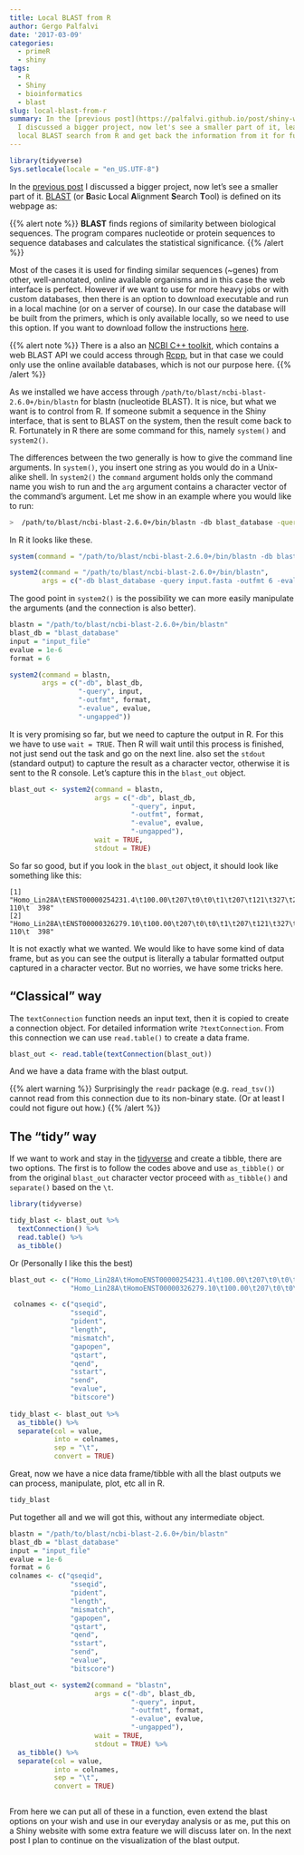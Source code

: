 ```yaml
---
title: Local BLAST from R
author: Gergo Palfalvi
date: '2017-03-09'
categories:
  - primeR
  - shiny
tags:
  - R
  - Shiny
  - bioinformatics
  - blast
slug: local-blast-from-r
summary: In the [previous post](https://palfalvi.github.io/post/shiny-website-for-primer-documentation/)
  I discussed a bigger project, now let's see a smaller part of it, learn how to control
  local BLAST search from R and get back the information from it for further processing.
---
```


```r
library(tidyverse)
Sys.setlocale(locale = "en_US.UTF-8")
```

In the [previous post](https://palfalvi.github.io/post/shiny-website-for-primer-documentation/) I discussed a bigger project, now let's see a smaller part of it. [BLAST](https://blast.ncbi.nlm.nih.gov/Blast.cgi) (or **B**asic **L**ocal **A**lignment **S**earch **T**ool) is defined on its webpage as:

{{% alert note %}}
**BLAST** finds regions of similarity between biological sequences. The program compares nucleotide or protein	sequences to sequence databases and calculates the statistical significance.
{{% /alert %}}

Most of the cases it is used for finding similar sequences (~genes) from other, well-annotated, online available organisms and in this case the web interface is perfect. However if we want to use for more heavy jobs or with custom databases, then there is an option to download executable and run in a local machine (or on a server of course). In our case the database will be built from the primers, which is only available locally, so we need to use this option. If you want to download follow the instructions [here](https://blast.ncbi.nlm.nih.gov/Blast.cgi?CMD=Web&PAGE_TYPE=BlastDocs&DOC_TYPE=Download).

{{% alert note %}}
There is a also an [NCBI C++ toolkit](https://www.ncbi.nlm.nih.gov/IEB/ToolBox/CPP_DOC/), which contains a web BLAST API we could access through [Rcpp](http://dirk.eddelbuettel.com/code/rcpp.html), but in that case we could only use the online available databases, which is not our purpose here.
{{% /alert %}}

As we installed we have access through ```/path/to/blast/ncbi-blast-2.6.0+/bin/blastn``` for blastn (nucleotide BLAST). It is nice, but what we want is to control from R. If someone submit a sequence in the Shiny interface, that is sent to BLAST on the system, then the result come back to R. Fortunately in R there are some command for this, namely ```system()``` and ```system2()```.

The differences between the two generally is how to give the command line arguments. In ```system()```, you insert one string as you would do in a Unix-alike shell. In ```system2()``` the ```command``` argument holds only the command name you wish to run and the ```arg``` argument contains a character vector of the command's argument. Let me show in an example where you would like to run: 

```bash
>  /path/to/blast/ncbi-blast-2.6.0+/bin/blastn -db blast_database -query input.fasta -outfmt 6 -evalue 1e-6 -ungapped
```

In R it looks like these.

```r
system(command = "/path/to/blast/ncbi-blast-2.6.0+/bin/blastn -db blast_database -query input.fasta -outfmt 6 -evalue 1e-6 -ungapped")

system2(command = "/path/to/blast/ncbi-blast-2.6.0+/bin/blastn", 
        args = c("-db blast_database -query input.fasta -outfmt 6 -evalue 10e-6 -ungapped"))
```

The good point in ```system2()``` is the possibility we can more easily manipulate the arguments (and the connection is also better).

```r

blastn = "/path/to/blast/ncbi-blast-2.6.0+/bin/blastn"
blast_db = "blast_database"
input = "input_file"
evalue = 1e-6
format = 6

system2(command = blastn, 
        args = c("-db", blast_db, 
                 "-query", input, 
                 "-outfmt", format, 
                 "-evalue", evalue, 
                 "-ungapped"))

```

It is very promising so far, but we need to capture the output in R. For this we have to use ```wait = TRUE```. Then R will wait until this process is finished, not just send out the task and go on the next line. also set the ```stdout``` (standard output) to capture the result as a character vector, otherwise it is sent to the R console. Let's capture this in the ```blast_out``` object.

```r

blast_out <- system2(command = blastn, 
                     args = c("-db", blast_db, 
                              "-query", input, 
                              "-outfmt", format, 
                              "-evalue", evalue,
                              "-ungapped"),
                     wait = TRUE,
                     stdout = TRUE)

```

So far so good, but if you look in the ```blast_out``` object, it should look like something like this:

```
[1] "Homo_Lin28A\tENST00000254231.4\t100.00\t207\t0\t0\t1\t207\t121\t327\t2e-110\t  398" 
[2] "Homo_Lin28A\tENST00000326279.10\t100.00\t207\t0\t0\t1\t207\t121\t327\t2e-110\t  398"
```

It is not exactly what we wanted. We would like to have some kind of data frame, but as you can see the output is literally a tabular formatted output captured in a character vector. But no worries, we have some tricks here.

## "Classical" way
The ```textConnection``` function needs an input text, then it is copied to create a connection object. For detailed information write ```?textConnection```. From this connection we can use ```read.table()``` to create a data frame.

```r
blast_out <- read.table(textConnection(blast_out))
```

And we have a data frame with the blast output. 


{{% alert warning %}}
Surprisingly the ```readr``` package (e.g. ```read_tsv()```) cannot read from this connection due to its non-binary state. (Or at least I could not figure out how.)
{{% /alert %}}

## The "tidy" way

If we want to work and stay in the [tidyverse](http://tidyverse.org) and create a tibble, there are two options. The first is to follow the codes above and use ```as_tibble()``` or from the original ```blast_out``` character vector proceed with ```as_tibble()``` and ```separate()``` based on the ```\t```.

```r
library(tidyverse)

tidy_blast <- blast_out %>% 
  textConnection() %>% 
  read.table() %>%
  as_tibble() 
```

Or (Personally I like this the best)

```r
blast_out <- c("Homo_Lin28A\tHomoENST00000254231.4\t100.00\t207\t0\t0\t1\t207\t121\t327\t2e-110\t  398",
               "Homo_Lin28A\tHomoENST00000326279.10\t100.00\t207\t0\t0\t1\t207\t121\t327\t2e-110\t  398")

```

```r
 colnames <- c("qseqid",
               "sseqid",
               "pident",
               "length",
               "mismatch",
               "gapopen",
               "qstart",
               "qend",
               "sstart",
               "send",
               "evalue",
               "bitscore")
  
tidy_blast <- blast_out %>%
  as_tibble() %>% 
  separate(col = value, 
           into = colnames,
           sep = "\t",
           convert = TRUE)

```


Great, now we have a nice data frame/tibble with all the blast outputs we can process, manipulate, plot, etc all in R. 

```r
tidy_blast
```


Put together all and we will got this, without any intermediate object. 

```r
blastn = "/path/to/blast/ncbi-blast-2.6.0+/bin/blastn"
blast_db = "blast_database"
input = "input_file"
evalue = 1e-6
format = 6
colnames <- c("qseqid",
               "sseqid",
               "pident",
               "length",
               "mismatch",
               "gapopen",
               "qstart",
               "qend",
               "sstart",
               "send",
               "evalue",
               "bitscore")

blast_out <- system2(command = "blastn", 
                     args = c("-db", blast_db, 
                              "-query", input, 
                              "-outfmt", format, 
                              "-evalue", evalue,
                              "-ungapped"),
                     wait = TRUE,
                     stdout = TRUE) %>%
  as_tibble() %>% 
  separate(col = value, 
           into = colnames,
           sep = "\t",
           convert = TRUE)



```

From here we can put all of these in a function, even extend the blast options on your wish and use in our everyday analysis or as me, put this on a Shiny website with some extra feature we will discuss later on. In the next post I plan to continue on the visualization of the blast output. 
